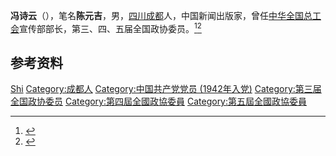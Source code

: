 {{Otheruses|other=名为陈元吉的其他人物|陈元吉}}

'''冯诗云'''（{{bd|1914年||？}}），笔名'''陈元吉'''，男，[[四川|四川]][[成都|成都]]人，中国新闻出版家，曾任[[中华全国总工会|中华全国总工会]]宣传部部长，第三、四、五届全国政协委员。<ref>{{Cite book|title=历届全国政协委员人名辞典|author=|publisher=中国国际广播出版社|year=1996|isbn=9787507813746|location=北京|pages=286}}</ref><ref>{{Cite book|title=中华人民共和国职官志|author=何虎生, 李耀东, 向常福主编|publisher=中国社会出版社|year=2003|isbn=9787800883934|location=北京|pages=}}</ref>

== 参考资料 ==
{{reflist}}

{{Authority control}}

{{DEFAULTSORT:Feng冯}}
[[Category:冯姓|Shi]]
[[Category:成都人|Category:成都人]]
[[Category:中国共产党党员_(1942年入党)|Category:中国共产党党员 (1942年入党)]]
[[Category:第三届全国政协委员|Category:第三届全国政协委员]]
[[Category:第四屆全國政協委員|Category:第四屆全國政協委員]]
[[Category:第五屆全國政協委員|Category:第五屆全國政協委員]]


{{中国人物小作品}}